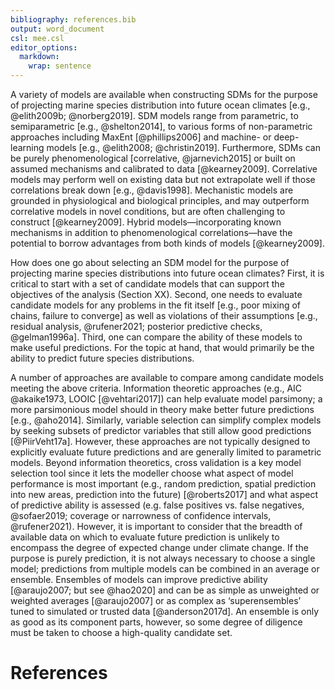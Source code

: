 ```yaml
---
bibliography: references.bib
output: word_document
csl: mee.csl
editor_options:
  markdown:
    wrap: sentence
---
```


A variety of models are available when constructing SDMs for the purpose of projecting marine species distribution into future ocean climates [e.g., @elith2009b; @norberg2019].
SDM models range from parametric, to semiparametric [e.g., @shelton2014], to various forms of non-parametric approaches including MaxEnt [@phillips2006] and machine- or deep-learning models [e.g., @elith2008; @christin2019].
Furthermore, SDMs can be purely phenomenological [correlative, @jarnevich2015] or built on assumed mechanisms and calibrated to data [@kearney2009].
Correlative models may perform well on existing data but not extrapolate well if those correlations break down [e.g., @davis1998].
Mechanistic models are grounded in physiological and biological principles, and may outperform correlative models in novel conditions, but are often challenging to construct [@kearney2009].
Hybrid models---incorporating known mechanisms in addition to phenomenological correlations---have the potential to borrow advantages from both kinds of models [@kearney2009].

How does one go about selecting an SDM model for the purpose of projecting marine species distributions into future ocean climates?
First, it is critical to start with a set of candidate models that can support the objectives of the analysis (Section XX).
Second, one needs to evaluate candidate models for any problems in the fit itself [e.g., poor mixing of chains, failure to converge] as well as violations of their assumptions [e.g., residual analysis, @rufener2021; posterior predictive checks, @gelman1996a].
Third, one can compare the ability of these models to make useful predictions.
For the topic at hand, that would primarily be the ability to predict future species distributions.

A number of approaches are available to compare among candidate models meeting the above criteria.
Information theoretic approaches (e.g., AIC @akaike1973, LOOIC [@vehtari2017]) can help evaluate model parsimony; a more parsimonious model should in theory make better future predictions [e.g., @aho2014].
Similarly, variable selection can simplify complex models by seeking subsets of predictor variables that still allow good predictions [@PiirVeht17a].
However, these approaches are not typically designed to explicitly evaluate future predictions and are generally limited to parametric models.
Beyond information theoretics, cross validation is a key model selection tool since it lets the modeller choose what aspect of model performance is most important (e.g., random prediction, spatial prediction into new areas, prediction into the future) [@roberts2017] and what aspect of predictive ability is assessed (e.g. false positives vs. false negatives, @sofaer2019; coverage or narrowness of confidence intervals, @rufener2021).
However, it is important to consider that the breadth of available data on which to evaluate future prediction is unlikely to encompass the degree of expected change under climate change.
If the purpose is purely prediction, it is not always necessary to choose a single model; predictions from multiple models can be combined in an average or ensemble.
Ensembles of models can improve predictive ability [@araujo2007; but see @hao2020] and can be as simple as unweighted or weighted averages [@araujo2007] or as complex as 'superensembles' tuned to simulated or trusted data [@anderson2017d].
An ensemble is only as good as its component parts, however, so some degree of diligence must be taken to choose a high-quality candidate set.

# References
